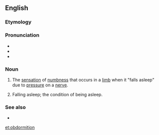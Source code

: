 ==English==

===Etymology===
{{prefix|en|ob|dormition}}

===Pronunciation===
* {{IPA|/ɒbdɔːˈmɪʃən/|lang=en}}
* {{audio|en-us-obdormition.oga|Audio (US)|lang=en}}
* {{audio|en-uk-obdormition.oga|Audio (UK)|lang=en}}

===Noun===
{{en-noun|-}}

# The [[sensation]] of [[numbness]] that occurs in a [[limb]] when it "falls asleep" due to [[pressure]] on a [[nerve]].
# {{lb|en|obsolete}} Falling asleep; the condition of being asleep.

===See also===
* {{l|en|pins and needles}}

[[et:obdormition]]